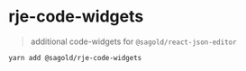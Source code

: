 
<Meta title="packages/rje-code-widgets/overview" />

# rje-code-widgets

> additional code-widgets for `@sagold/react-json-editor`

```sh
yarn add @sagold/rje-code-widgets
```
